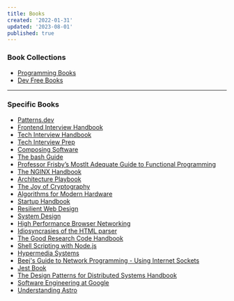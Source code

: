 ```yaml
---
title: Books
created: '2022-01-31'
updated: '2023-08-01'
published: true
---
```


### Book Collections

-   [Programming Books](https://ebookfoundation.github.io/free-programming-books/)
-   [Dev Free Books](https://devfreebooks.github.io/)

---

### Specific Books

-   [Patterns.dev](https://www.patterns.dev/)
-   [Frontend Interview Handbook](https://frontendinterviewhandbook.com/)
-   [Tech Interview Handbook](https://techinterviewhandbook.org/)
-   [Tech Interview Prep](https://techinterview.guide/)
-   [Composing Software](https://medium.com/javascript-scene/composing-software-the-book-f31c77fc3ddc)
-   [The bash Guide](https://guide.bash.academy/)
-   [Professor Frisby’s Mostlt Adequate Guide to Functional Programming](https://mostly-adequate.gitbook.io/mostly-adequate-guide/)
-   [The NGINX Handbook](https://www.freecodecamp.org/news/the-nginx-handbook/)
-   [Architecture Playbook](https://nocomplexity.com/documents/arplaybook/introduction.html)
-   [The Joy of Cryptography](https://joyofcryptography.com/)
-   [Algorithms for Modern Hardware](https://en.algorithmica.org/hpc/)
-   [Startup Handbook](https://www.julian.com/guide/startup/intro)
-   [Resilient Web Design](https://resilientwebdesign.com/)
-   [System Design](https://github.com/karanpratapsingh/system-design)
-   [High Performance Browser Networking](https://hpbn.co/)
-   [Idiosyncrasies of the HTML parser](https://htmlparser.info/)
-   [The Good Research Code Handbook](https://goodresearch.dev/index.html)
-   [Shell Scripting with Node.js](https://exploringjs.com/nodejs-shell-scripting/toc.html)
-   [Hypermedia Systems](https://hypermedia.systems/)
-   [Beej's Guide to Network Programming - Using Internet Sockets](https://beej.us/guide/bgnet/html/)
-   [Jest Book](https://phalanxhead.dev/jest-book/testing_introduction.html)
-   [The Design Patterns for Distributed Systems Handbook](https://www.freecodecamp.org/news/design-patterns-for-distributed-systems/)
-   [Software Engineering at Google](https://abseil.io/resources/swe-book/html/toc.html)
-   [Understanding Astro](https://www.freecodecamp.org/news/how-to-use-the-astro-ui-framework/)
